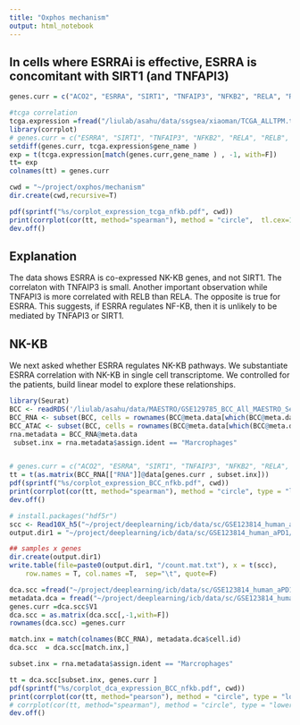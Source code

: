 ```yaml
---
title: "Oxphos mechanism"
output: html_notebook
---
```


## In cells where ESRRAi is effective, ESRRA is concomitant with SIRT1 (and TNFAPI3) 


```r
genes.curr = c("ACO2", "ESRRA", "SIRT1", "TNFAIP3", "NFKB2", "RELA", "RELB", "CYLD","SOCS1", "TANK", "TRAF1", "SENP6", "TOLLIP", "IL6", "IL1B", "TNF")
```

```r
#tcga correlation
tcga.expression =fread("/liulab/asahu/data/ssgsea/xiaoman/TCGA_ALLTPM.txt")
library(corrplot)
# genes.curr = c("ESRRA", "SIRT1", "TNFAIP3", "NFKB2", "RELA", "RELB", "ACO2")
setdiff(genes.curr, tcga.expression$gene_name )
exp = t(tcga.expression[match(genes.curr,gene_name ) , -1, with=F])
tt= exp
colnames(tt) = genes.curr

cwd = "~/project/oxphos/mechanism"
dir.create(cwd,recursive=T)

pdf(sprintf("%s/corplot_expression_tcga_nfkb.pdf", cwd))
print(corrplot(cor(tt, method="spearman"), method = "circle",  tl.cex=1, diag = F, order = "original"))
dev.off()
```
##  Explanation
The data shows ESRRA is co-expressed NK-KB genes, and not SIRT1. The correlaton with TNFAIP3 is small. Another important observation while TNFAPI3 is more correlated with RELB than RELA. The opposite is true for ESRRA. This suggests, if ESRRA regulates NF-KB, then it is unlikely to be mediated by TNFAPI3 or SIRT1. 



##  NK-KB
We next asked whether ESRRA regulates NK-KB pathways. We substantiate ESRRA correlation with NK-KB in single cell transcriptome. We controlled for the patients, build linear model to explore these relationships. 

```r
library(Seurat)
BCC <- readRDS('/liulab/asahu/data/MAESTRO/GSE129785_BCC_All_MAESTRO_SeuratObj.rds')
BCC_RNA <- subset(BCC, cells = rownames(BCC@meta.data[which(BCC@meta.data[,'tech']=='RNA'),]))
BCC_ATAC <- subset(BCC, cells = rownames(BCC@meta.data[which(BCC@meta.data[,'tech']=='ATAC'),]))
rna.metadata = BCC_RNA@meta.data
 subset.inx = rna.metadata$assign.ident == "Marcrophages"


# genes.curr = c("ACO2", "ESRRA", "SIRT1", "TNFAIP3", "NFKB2", "RELA", "RELB")
tt = t(as.matrix(BCC_RNA[["RNA"]]@data[genes.curr , subset.inx]))
pdf(sprintf("%s/corplot_expression_BCC_nfkb.pdf", cwd))
print(corrplot(cor(tt, method="spearman"), method = "circle", type = "lower", tl.cex=1, diag = F))
dev.off()
```

```r
# install.packages("hdf5r")
scc <- Read10X_h5("~/project/deeplearning/icb/data/sc/GSE123814_human_aPD1/GSE123813_bcc_scRNA_counts.h5")
output.dir1 = "~/project/deeplearning/icb/data/sc/GSE123814_human_aPD1/dca"

## samples x genes
dir.create(output.dir1)
write.table(file=paste0(output.dir1, "/count.mat.txt"), x = t(scc),
    row.names = T, col.names =T,  sep="\t", quote=F)
```




```r
dca.scc =fread("~/project/deeplearning/icb/data/sc/GSE123814_human_aPD1/dca/dca_impute/mean_norm.tsv")
metadata.dca = fread("~/project/deeplearning/icb/data/sc/GSE123814_human_aPD1//GSE123813_bcc_metadata.txt")
genes.curr =dca.scc$V1
dca.scc = as.matrix(dca.scc[,-1,with=F])
rownames(dca.scc) =genes.curr

match.inx = match(colnames(BCC_RNA), metadata.dca$cell.id)
dca.scc  = dca.scc[match.inx,]

subset.inx = rna.metadata$assign.ident == "Marcrophages"

tt = dca.scc[subset.inx, genes.curr ]
pdf(sprintf("%s/corplot_dca_expression_BCC_nfkb.pdf", cwd))
print(corrplot(cor(tt, method="pearson"), method = "circle", type = "lower", tl.cex=1, diag = F))
# corrplot(cor(tt, method="spearman"), method = "circle", type = "lower", tl.cex=1, diag = F)
dev.off()
```

